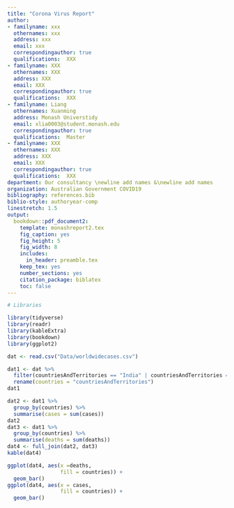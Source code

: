 ```yaml
---
title: "Corona Virus Report"
author:
- familyname: xxx
  othernames: xxx
  address: xxx
  email: xxx
  correspondingauthor: true
  qualifications:  XXX
- familyname: XXX
  othernames: XXX
  address: XXX
  email: XXX
  correspondingauthor: true
  qualifications:  XXX
- familyname: Liang
  othernames: Xuanming
  address: Monash Universtidy
  email: xlia0003@student.monash.edu
  correspondingauthor: true
  qualifications:  Master
- familyname: XXX
  othernames: XXX
  address: XXX
  email: XXX
  correspondingauthor: true
  qualifications:  XXX
department: Our consultancy \newline add names &\newline add names
organization: Australian Government COVID19
bibliography: references.bib
biblio-style: authoryear-comp
linestretch: 1.5
output:
  bookdown::pdf_document2:
    template: monashreport2.tex
    fig_caption: yes
    fig_height: 5
    fig_width: 8
    includes:
      in_header: preamble.tex
    keep_tex: yes
    number_sections: yes
    citation_package: biblatex
    toc: false
---
```


```r
# Libraries

library(tidyverse)
library(readr)
library(kableExtra)
library(bookdown)
library(ggplot2)
```



\section*{Country XX1 and YY1"}

\section*{Country XX2 and YY2}

\section*{Country XX3 and YY3}
```r
dat <- read.csv("Data/worldwidecases.csv")
```

```r
dat1 <- dat %>%
  filter(countriesAndTerritories == "India" | countriesAndTerritories == "Japan") %>%
  rename(countries = "countriesAndTerritories")
dat1
```

```r
dat2 <- dat1 %>% 
  group_by(countries) %>%
  summarise(cases = sum(cases))
dat2
dat3 <- dat1 %>%
  group_by(countries) %>%
  summarise(deaths = sum(deaths))
dat4 <- full_join(dat2, dat3)
kable(dat4)
```

```r
ggplot(dat4, aes(x =deaths,
                 fill = countries)) +
  geom_bar()
ggplot(dat4, aes(x = cases,
                 fill = countries)) +
  geom_bar()
```
\section*{country xx4 and YY4}



